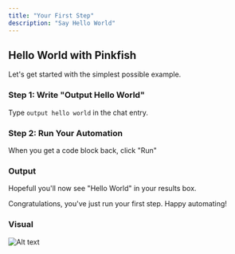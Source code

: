 ```yaml
---
title: "Your First Step"
description: "Say Hello World"
---
```


## Hello World with Pinkfish

Let's get started with the simplest possible example.

### Step 1: Write "Output Hello World"

Type `output hello world` in the chat entry.

### Step 2: Run Your Automation

When you get a code block back, click "Run"

### Output

Hopefull you'll now see "Hello World" in your results box.

Congratulations, you've just run your first step.
Happy automating!

### Visual

![Alt text](/images/examples/helloworld.png "hello world")
